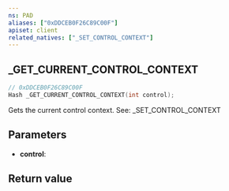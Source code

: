 ```yaml
---
ns: PAD
aliases: ["0xDDCEB0F26C89C00F"]
apiset: client
related_natives: ["_SET_CONTROL_CONTEXT"]
---
```

## _GET_CURRENT_CONTROL_CONTEXT

```c
// 0xDDCEB0F26C89C00F
Hash _GET_CURRENT_CONTROL_CONTEXT(int control);
```

Gets the current control context. See: _SET_CONTROL_CONTEXT

## Parameters
* **control**:

## Return value